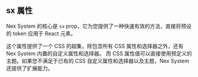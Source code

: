 ## sx 属性

Nex System 的核心是 `sx` prop，它为您提供了一种快速有效的方法，直接将预设的 token 应用于 React 元素。

这个属性提供了一个 CSS 的超集，除包含所有 CSS 属性和选择器之外，还有 Nex System 内置的自定义属性和选择器。
而 CSS 属性值可以直接使用预定义的主题。如果您不满足于已有的 CSS 自定义属性和选择器以及主题，Nex System 还提供了扩展能力。
